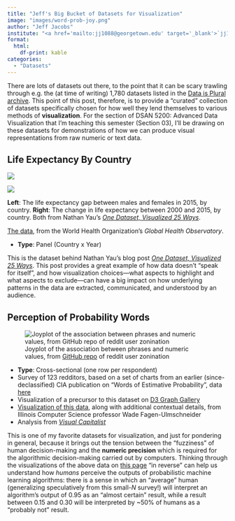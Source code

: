 ```yaml
---
title: "Jeff's Big Bucket of Datasets for Visualization"
image: "images/word-prob-joy.png"
author: "Jeff Jacobs"
institute: "<a href='mailto:jj1088@georgetown.edu' target='_blank'>`jj1088@georgetown.edu`</a>"
format:
  html:
    df-print: kable
categories:
  - "Datasets"
---
```


There are lots of datasets out there, to the point that it can be scary trawling through e.g. the (at time of writing) 1,780 datasets listed in the <a href='https://docs.google.com/spreadsheets/d/1wZhPLMCHKJvwOkP4juclhjFgqIY8fQFMemwKL2c64vk/edit#gid=0' target='_blank'>Data is Plural archive</a>. This point of this post, therefore, is to provide a "curated" collection of datasets specifically chosen for how well they lend themselves to various methods of **visualization**. For the section of DSAN 5200: Advanced Data Visualization that I'm teaching this semester (Section 03), I'll be drawing on these datasets for demonstrations of how we can produce visual representations from raw numeric or text data.

## Life Expectancy By Country

::: {#fig-expectancy}
::: {layout="[1,1]"}

![](images/04-male-versus-female-1.png)

![](images/05-Comparing-two-years-1.png)

:::

**Left**: The life expectancy gap between males and females in 2015, by country. **Right**: The change in life expectancy between 2000 and 2015, by country. Both from Nathan Yau's <a href='https://flowingdata.com/2017/01/24/one-dataset-visualized-25-ways/' target='_blank'>*One Dataset, Visualized 25 Ways*</a>.
:::

<a href='http://www.who.int/gho/mortality_burden_disease/life_tables/situation_trends/en/'>The data</a>, from the World Health Organization's *Global Health Observatory*.

* **Type**: Panel (Country x Year)

This is the dataset behind Nathan Yau's blog post <a href='https://flowingdata.com/2017/01/24/one-dataset-visualized-25-ways/' target='_blank'>*One Dataset, Visualized 25 Ways*</a>. This post provides a great example of how data doesn't "speak for itself", and how visualization choices---what aspects to highlight and what aspects to exclude---can have a big impact on how underlying patterns in the data are extracted, communicated, and understood by an audience.

<!-- ## Gender and Diplomatic Representation

The <a href='https://www.gu.se/en/gendip/the-gendip-dataset-on-gender-and-diplomatic-representation' target='_blank'>GenDip</a> dataset on Gender and Diplomatic Representation  -->

## Perception of Probability Words

![Joyplot of the association between phrases and numeric values, from <a href='https://github.com/zonination/perceptions' target='_blank'>GitHub repo</a> of reddit user zonination](images/word-prob-joy.png){#fig-perception fig-align="center"}

* **Type**: Cross-sectional (one row per respondent)
* Survey of 123 redditors, based on a set of charts from an earlier (since-declassified) CIA publication on "Words of Estimative Probability", data <a href='https://github.com/wadefagen/datasets/tree/master/Perception-of-Probability-Words' target='_blank'>here</a>
* Visualization of a precursor to this dataset on <a href='https://d3-graph-gallery.com/graph/ridgeline_basic.html' target='_blank'>D3 Graph Gallery</a>
* <a href='https://waf.cs.illinois.edu/visualizations/Perception-of-Probability-Words/' target='_blank'>Visualization of this data</a>, along with additional contextual details, from Illinois Computer Science professor Wade Fagen-Ulmschneider
* Analysis from <a href='https://www.visualcapitalist.com/measuring-perceptions-of-uncertainty/' target='_blank'>*Visual Capitalist*</a>

This is one of my favorite datasets for visualization, and just for pondering in general, because it brings out the tension between the "fuzziness" of human decision-making and the **numeric precision** which is required for the algorithmic decision-making carried out by computers. Thinking through the visualizations of the above data on <a href='https://waf.cs.illinois.edu/visualizations/Perception-of-Probability-Words/' target='_blank'>this page</a> "in reverse" can help us understand how *humans* perceive the outputs of probabilistic machine learning algorithms: there is a sense in which an "average" human (generalizing speculatively from this small-$N$ survey!) will interpret an algorithm's output of 0.95 as an "almost certain" result, while a result between 0.15 and 0.30 will be interpreted by ~50% of humans as a "probably not" result.